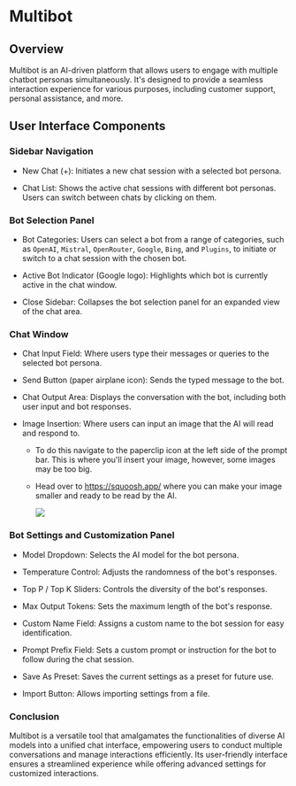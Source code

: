 Multibot
========

Overview
--------

Multibot is an AI-driven platform that allows users to engage with multiple chatbot personas simultaneously. It's designed to provide a seamless interaction experience for various purposes, including customer support, personal assistance, and more.

User Interface Components
-------------------------

### Sidebar Navigation

-   New Chat (+): Initiates a new chat session with a selected bot persona.

-   Chat List: Shows the active chat sessions with different bot personas. Users can switch between chats by clicking on them.

### Bot Selection Panel

-   Bot Categories: Users can select a bot from a range of categories, such as `OpenAI`, `Mistral`, `OpenRouter`, `Google`, `Bing`, and `Plugins`, to initiate or switch to a chat session with the chosen bot.

-   Active Bot Indicator (Google logo): Highlights which bot is currently active in the chat window.

-   Close Sidebar: Collapses the bot selection panel for an expanded view of the chat area.

### Chat Window

-   Chat Input Field: Where users type their messages or queries to the selected bot persona.

-   Send Button (paper airplane icon): Sends the typed message to the bot.

-   Chat Output Area: Displays the conversation with the bot, including both user input and bot responses.

-   Image Insertion: Where users can input an image that the AI will read and respond to.

    -   To do this navigate to the paperclip icon at the left side of the prompt bar. This is where you'll insert your image, however, some images may be too big.

    -   Head over to <https://squoosh.app/> where you can make your image smaller and ready to be read by the AI.

        ![](https://docs.myapps.ai/storage/page_media/0cac99b6-2b42-4210-9be5-482acfd4d182.png)

### Bot Settings and Customization Panel

-   Model Dropdown: Selects the AI model for the bot persona.

-   Temperature Control: Adjusts the randomness of the bot's responses.

-   Top P / Top K Sliders: Controls the diversity of the bot's responses.

-   Max Output Tokens: Sets the maximum length of the bot's response.

-   Custom Name Field: Assigns a custom name to the bot session for easy identification.

-   Prompt Prefix Field: Sets a custom prompt or instruction for the bot to follow during the chat session.

-   Save As Preset: Saves the current settings as a preset for future use.

-   Import Button: Allows importing settings from a file.

### Conclusion

Multibot is a versatile tool that amalgamates the functionalities of diverse AI models into a unified chat interface, empowering users to conduct multiple conversations and manage interactions efficiently. Its user-friendly interface ensures a streamlined experience while offering advanced settings for customized interactions.
